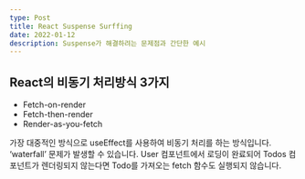 ```yaml
---
type: Post
title: React Suspense Surffing
date: 2022-01-12
description: Suspense가 해결하려는 문제점과 간단한 예시
---
```


## React의 비동기 처리방식 3가지

- Fetch-on-render
- Fetch-then-render
- Render-as-you-fetch

가장 대중적인 방식으로 useEffect를 사용하여 비동기 처리를 하는 방식입니다.
‘waterfall’ 문제가 발생할 수 있습니다. User 컴포넌트에서 로딩이 완료되어 Todos 컴포넌트가 렌더링되지 않는다면 Todo를 가져오는 fetch 함수도 실행되지 않습니다.
